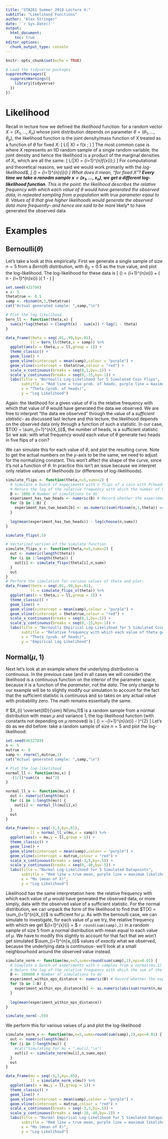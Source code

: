 ```yaml
---
title: "STA261 Summer 2018 Lecture 4:" 
subtitle: "Likelihood Functions"
author: "Alex Stringer"
date: '`r Sys.Date()`'
output: 
  html_document:
    toc: true
editor_options: 
  chunk_output_type: console
---
```


```r
knitr::opts_chunk$set(echo = TRUE)
```
```r
# Load the tidyverse packages
suppressMessages({
  suppressWarnings({
    library(tidyverse)
  })
})
```

# Likelihood

Recall in lecture how we defined the *likelihood* function: for a random vector $X = (X_{1},\ldots,X_{n})$ whose joint distribution depends on parameter $\theta = (\theta_{1},\ldots,\theta_{p})$, the likelihood function is the joint density/mass function of $X$ treated as a function of $\theta$ for fixed $X$:
\[
L(\theta | X) = f(x ; \theta)
\]
The most common case is where $X$ represents an IID random sample of a single random variable; the joint density and hence the likelihood is a product of the marginal densities of $X_{i}$, which are all the same:
\[
L(\theta|X) = \prod_{i=1}^{n}f(x_{i};\theta)
\]
For computational and theoretical reasons, we said we would work primarily with the *log-likelihood$,
\[
\ell(\theta) = \log{L(\theta)} \overset{IID}{=} \sum_{i=1}^{n}\ell_{i}(\theta)
\]
What does it mean, "for fixed $X$"? **Every time we take a ranodm sample $x = (x_{1},\ldots,x_{n})$, we get a different log-likelihood function**. This is the point: the likelihood describes the relative frequency with which each value of $\theta$ would have generated the observed data, in repeated sampling from a population with true parameter eqaul to $\theta$. Values of $\theta$ that give higher likelihoods would generate the observed data more frequently- and hence are said to be *more likely* to have generated the observed data.

# Examples

## Bernoulli($\theta$)
Let's take a look at this empirically. First we generate a single sample of size $n = 5$ from a $Bern(\theta)$ distribution, with $\theta_{0} = 0.5$ as the true value, and plot the log-likelihood. The log-likelihood for these data is
\[
\ell(\theta) = \sum_{i=1}^{n}x_{i} \log{\theta} + \left( n - \sum_{i=1}^{n}x_{i} \right)\log\left( 1 - \theta \right)
\]
```r
set.seed(423798)
n <- 5
thetatrue <- 0.5
samp <- rbinom(n,1,thetatrue)
cat("Actual generated sample: ",samp,"\n")

# Plot the log-likelihood
bern_ll <- function(theta,x) {
  sum(x)*log(theta) + (length(x) - sum(x)) * log(1 - theta)
}

data_frame(theta = seq(.01,.99,by=.01),
           ll = bern_ll(theta,x = samp)) %>%
  ggplot(aes(x = theta,y = ll,group = 1)) +
  theme_classic() +
  geom_line() +
  geom_vline(xintercept = mean(samp),colour = "purple") +
  geom_vline(xintercept = thetatrue,colour = "red") +
  scale_x_continuous(breaks = seq(0,1,by=.1)) +
  scale_y_continuous(breaks = seq(0,-15,by=-1)) +
  labs(title = "Bernoulli Log-Likelihood for 5 Simulated Coin Flips",
       subtitle = "Red line = true prob. of heads, purple line = maximum likelihood estimate",
       x = "Theta (prob. of heads)",
       y = "Log Likelihood")
```

Again: the likelihood for a given value of $\theta$ is the relative frequency with which that value of $\theta$ would have generated the data we observed. We are free to interpret "the data we observed" through the value of a *sufficient statistic*- as discussed last lecture and this lecture, the likelihood depends on the observed data only through a function of such a statistic. In our case, $T(X) = \sum_{i=1}^{n}X_{i}$, the number of heads, is a sufficient statistic. So we ask: with what frequency would each value of $\theta$ generate two heads in five flips of a coin?

We can simulate this for each value of $\theta$, and plot the resulting curve. Note to get the actual numbers on the *y*-axis to be the same, we need to adjust for the normalizing constant. This won't affect the shape of the curve, since it's not a function of $\theta$. In practice this isn't an issue because we interpret only relative values of likelihoods (or differenes of log-likelihoods).
```r
simulate_flips <- function(theta,n=5,sumx=2) {
  # Simulate a bunch of experiments with n flips of a coin with P(heads) = theta
  # Return the log of the relative frequency with which the number of heads equals sumx
  B <- 1000 # Number of simulations to do
  experiment_has_two_heads <- numeric(B) # Record whether the experiment has two heads
  for (b in 1:B) {
    experiment_has_two_heads[b] <- as.numeric(sum(rbinom(n,1,theta)) == sumx)
  }
  
  log(mean(experiment_has_two_heads)) - log(choose(n,sumx))
}

simulate_flips(.5)

```

```r
# Vectorized version of the simulate function
simulate_flips_v <- function(theta,n=5,sumx=2) {
  out <- numeric(length(theta))
  for (i in 1:length(theta)) {
    out[i] <- simulate_flips(theta[i],n,sumx)
  }
  out
}
# Perform the simulation for various values of theta and plot:
data_frame(theta = seq(.01,.99,by=.01),
           ll = simulate_flips_v(theta)) %>%
  ggplot(aes(x = theta,y = ll,group = 1)) +
  theme_classic() +
  geom_line() +
  geom_vline(xintercept = mean(samp),colour = "purple") +
  geom_vline(xintercept = thetatrue,colour = "red") +
  scale_x_continuous(breaks = seq(0,1,by=.1)) +
  scale_y_continuous(breaks = seq(0,-15,by=-1)) +
  labs(title = "Bernoulli Empirical Log-Likelihood for 5 Simulated Coin Flips",
       subtitle = "Relative frequency with which each value of theta generated a sample of 2 heads in 5 flips",
       x = "Theta (prob. of heads)",
       y = "Empirical Log Likelihood")
```


## Normal($\mu,1$)

Next let's look at an example where the underlying distribution is continuous. In the previous case (and in all cases we will consider) the likelihood is a continuous function on the interior of the parameter space, because it is a function of the *parameter*, not the *data*. The only change to our example will be to slightly modify our simulation to account for the fact that the sufficient statistic is continuous and so takes on any actual value with probability zero. The math remains essentially the same.

If $X_{i} \overset{IID}{\sim} N(\mu,1)$ is a random sample from a normal distribution with mean $\mu$ and variance $1$, the log-likelihood function (with constants not depending on $\mu$ removed) is
\[
\ell(\mu) = -\frac{1}{2}\sum_{i=1}^{n}\left(x_{i} - \mu\right)^{2}
\]
Let's do as we did before: take a random sample of size $n = 5$ and plot the log-likelihood:
```r
set.seed(4632789)
n <- 5
mutrue <- 0
samp <- rnorm(5,mutrue,1)
cat("Actual generated sample: ",samp,"\n")

# Plot the log-likelihood
normal_ll <- function(mu,x) {
  -(1/2)*sum((x - mu)^2)
}

normal_ll_v <- function(mu,x) {
  out <- numeric(length(mu))
  for (i in 1:length(mu)) {
    out[i] <- normal_ll(mu[i],x)
  }
  out
}

data_frame(mu = seq(-3,3,by=.01),
           ll = normal_ll_v(mu,x = samp)) %>%
  ggplot(aes(x = mu,y = ll,group = 1)) +
  theme_classic() +
  geom_line() +
  geom_vline(xintercept = mean(samp),colour = "purple") +
  geom_vline(xintercept = mutrue,colour = "red") +
  scale_x_continuous(breaks = seq(-3,3,by=.5)) +
  scale_y_continuous(breaks = seq(0,-40,by=-5)) +
  labs(title = "Normal Log-Likelihood for 5 Simulated Datapoints",
       subtitle = "Red line = true mean, purple line = maximum likelihood estimate",
       x = "Mu (mean of X)",
       y = "Log Likelihood")
```

Likelihood has the same interpretation here: the relative frequency with which each value of $\mu$ would have generated the observed data, or more simply, data with the observed value of a sufficient statistic. For the normal distribution, we can unpack the form of the likelihood to find that $T(X) = \sum_{i=1}^{n}X_{i}$ is sufficient for $\mu$. As with the bernoulli case, we can simulate to investigate, for each value of $\mu$ we try, the relative frequency with which we get $\sum_{i=1}^{x}_{i} = $ `r round(sum(samp),2)` in a random sample of size 5 from a normal distribution with mean equal to each value of $\mu$. We have to modify this slightly to account for that fact that we won't get simulated $\sum_{i=1}^{n}x_{i}$ values of *exactly* what we observed, because the underlying data is continuous- we'll look at a small neighbourhood around the observed value instead.

```r
simulate_norm <- function(mu,n=5,sumx=round(sum(samp),2),eps=0.01) {
  # Simulate a bunch of experiments with n samples from a normal(mu,1) distribution
  # Return the log of the relative frequency with which the sum of the sample is within eps distance of sumx
  B <- 100000 # Number of simulations to do
  experiment_within_eps_distance <- numeric(B) # Record whether the experiment has two heads
  for (b in 1:B) {
    experiment_within_eps_distance[b] <- as.numeric(abs(sum(rnorm(n,mu,1)) - sumx) < eps)
  }
  
  log(mean(experiment_within_eps_distance))
}

simulate_norm(-.59)
```

We perform this for various values of $\mu$ and plot the log-likelihood:

```r
simulate_norm_v <- function(mu,n=5,sumx=round(sum(samp),2),eps=0.01) {
  out <- numeric(length(mu))
  for (i in 1:length(mu)) {
    #cat("Simulating for mu = ",mu[i],"\n")
    out[i] <- simulate_norm(mu[i],n,sumx,eps)
  }
  out
}

data_frame(mu = seq(-3,3,by=.05),
           ll = simulate_norm_v(mu)) %>%
  ggplot(aes(x = mu,y = ll,group = 1)) +
  theme_classic() +
  geom_line() +
  geom_vline(xintercept = mean(samp),colour = "purple") +
  geom_vline(xintercept = mutrue,colour = "red") +
  scale_x_continuous(breaks = seq(-3,3,by=.5)) +
  scale_y_continuous(breaks = seq(-10,-40,by=-2)) +
  labs(title = "Normal Empirical Log-Likelihood for 5 Simulated Datapoints",
       subtitle = "Red line = true mean, purple line = maximum likelihood estimate",
       x = "Mu (mean of X)",
       y = "Log Likelihood")

```
